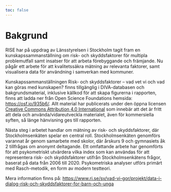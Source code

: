 ---
toc: false
---

# Bakgrund {.unnumbered}

RISE har på uppdrag av Länsstyrelsen i Stockholm tagit fram en kunskapssammanställning om risk- och skyddsfaktorer för multipla problemutfall samt insatser för att arbeta förebyggande och främjande. Nu pågår ett arbete för att kvalitetssäkra mätning av relevanta faktorer, samt visualisera data för användning i samverkan med kommuner.

Kunskapssammanställningen Risk- och skyddsfaktorer – vad vet vi och vad kan göras med kunskapen? finns tillgänglig i DIVA-databasen och bakgrundsmaterial, inklusive källkod för att skapa figurerna i rapporten, finns att ladda ner från Open Science Foundations hemsida: [https://osf.io/935b6/](https://osf.io/935b6/). Allt material har publicerats under den öppna licensen [Creative Commons Attribution 4.0 International](https://creativecommons.org/licenses/by/4.0/) som innebär att det är fritt att dela och använda/vidareutveckla materialet, även för kommersiella syften, så länge hänvisning ges till rapporten.

Nästa steg i arbetet handlar om mätning av risk- och skyddsfaktorer, där Stockholmsenkäten spelar en central roll. Stockholmsenkäten genomförs varannat år genom samarbete med skolor, där årskurs 9 och gymnasiets åk 2 tillfrågas om anonymt deltagande. Ett omfattande arbete har genomförts för att psykometriskt utvärdera vilka index som kan användas för att representera risk- och skyddsfaktorer utifrån Stockholmsenkätens frågor, baserat på data från 2006 till 2020. Psykometriska analyser utförs primärt med Rasch-metodik, en form av modern testteori.

Mera information finns på: [https://www.ri.se/sv/vad-vi-gor/projekt/data-i-dialog-risk-och-skyddsfaktorer-for-barn-och-unga](https://www.ri.se/sv/vad-vi-gor/projekt/data-i-dialog-risk-och-skyddsfaktorer-for-barn-och-unga)
